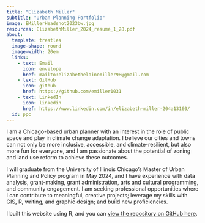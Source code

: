 ```yaml
---
title: "Elizabeth Miller"
subtitle: "Urban Planning Portfolio"
image: EMillerHeadshot2023bw.jpg
resources: ElizabethMiller_2024_resume_1_28.pdf
about:
  template: trestles
  image-shape: round
  image-width: 20em
  links:
    - text: Email
      icon: envelope
      href: mailto:elizabethelainemiller98@gmail.com
    - text: GitHub
      icon: github
      href: https://github.com/emiller1031
    - text: LinkedIn
      icon: linkedin
      href: https://www.linkedin.com/in/elizabeth-miller-204a13160/
  id: ppc
---
```


I am a Chicago-based urban planner with an interest in the role of public space and play in climate change adaptation. I believe our cities and towns can not only be more inclusive, accessible, and climate-resilient, but also more fun for everyone, and I am passionate about the potential of zoning and land use reform to achieve these outcomes.

I will graduate from the University of Illinois Chicago's Master of Urban Planning and Policy program in May 2024, and I have experience with data analysis, grant-making, grant administration, arts and cultural programming, and community engagement. I am seeking professional opportunities where I can contribute to meaningful, creative projects; leverage my skills with GIS, R, writing, and graphic design; and build new proficiencies.

I built this website using R, and you can [view the repository on GitHub here](https://github.com/emiller1031/portfolio).
